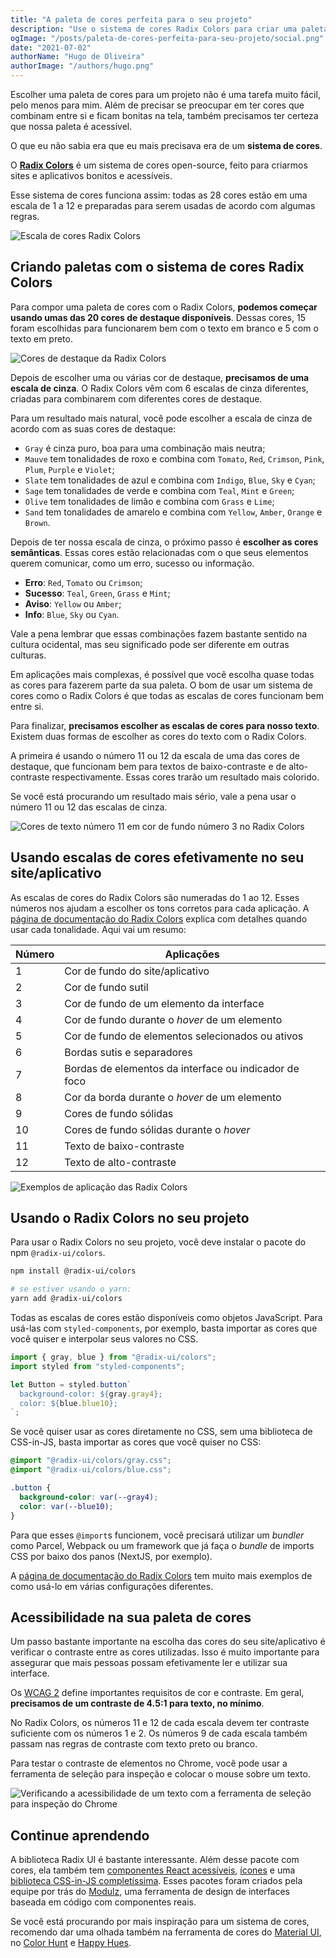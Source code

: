 ```yaml
---
title: "A paleta de cores perfeita para o seu projeto"
description: "Use o sistema de cores Radix Colors para criar uma paleta bonita, funcional e acessível para seu site/aplicativo."
ogImage: "/posts/paleta-de-cores-perfeita-para-seu-projeto/social.png"
date: "2021-07-02"
authorName: "Hugo de Oliveira"
authorImage: "/authors/hugo.png"
---
```


Escolher uma paleta de cores para um projeto não é uma tarefa muito fácil, pelo menos para mim. Além de precisar se preocupar em ter cores que combinam entre si e ficam bonitas na tela, também precisamos ter certeza que nossa paleta é acessível.

O que eu não sabia era que eu mais precisava era de um **sistema de cores**.

O **[Radix Colors](https://www.radix-ui.com/colors)** é um sistema de cores open-source, feito para criarmos sites e aplicativos bonitos e acessíveis.

Esse sistema de cores funciona assim: todas as 28 cores estão em uma escala de 1 a 12 e preparadas para serem usadas de acordo com algumas regras.

![Escala de cores Radix Colors](/posts/paleta-de-cores-perfeita-para-seu-projeto/escala-de-cores-radix-colors-light.png)

## Criando paletas com o sistema de cores Radix Colors

Para compor uma paleta de cores com o Radix Colors, **podemos começar usando umas das 20 cores de destaque disponíveis**. Dessas cores, 15 foram escolhidas para funcionarem bem com o texto em branco e 5 com o texto em preto.

![Cores de destaque da Radix Colors](/posts/paleta-de-cores-perfeita-para-seu-projeto/cores-destaque-radix-colors.svg)

Depois de escolher uma ou várias cor de destaque, **precisamos de uma escala de cinza**. O Radix Colors vêm com 6 escalas de cinza diferentes, criadas para combinarem com diferentes cores de destaque.

Para um resultado mais natural, você pode escolher a escala de cinza de acordo com as suas cores de destaque:

- `Gray` é cinza puro, boa para uma combinação mais neutra;
- `Mauve` tem tonalidades de roxo e combina com `Tomato`, `Red`, `Crimson`, `Pink`, `Plum`, `Purple` e `Violet`;
- `Slate` tem tonalidades de azul e combina com `Indigo`, `Blue`, `Sky` e `Cyan`;
- `Sage` tem tonalidades de verde e combina com `Teal`, `Mint` e `Green`;
- `Olive` tem tonalidades de limão e combina com `Grass` e `Lime`;
- `Sand` tem tonalidades de amarelo e combina com `Yellow`, `Amber`, `Orange` e `Brown`.

Depois de ter nossa escala de cinza, o próximo passo é **escolher as cores semânticas**. Essas cores estão relacionadas com o que seus elementos querem comunicar, como um erro, sucesso ou informação.

- **Erro**: `Red`, `Tomato` ou `Crimson`;
- **Sucesso**: `Teal`, `Green`, `Grass` e `Mint`;
- **Aviso**: `Yellow` ou `Amber`;
- **Info**: `Blue`, `Sky` ou `Cyan`.

Vale a pena lembrar que essas combinações fazem bastante sentido na cultura ocidental, mas seu significado pode ser diferente em outras culturas.

Em aplicações mais complexas, é possível que você escolha quase todas as cores para fazerem parte da sua paleta. O bom de usar um sistema de cores como o Radix Colors é que todas as escalas de cores funcionam bem entre si.

Para finalizar, **precisamos escolher as escalas de cores para nosso texto**. Existem duas formas de escolher as cores do texto com o Radix Colors.

A primeira é usando o número 11 ou 12 da escala de uma das cores de destaque, que funcionam bem para textos de baixo-contraste e de alto-contraste respectivamente. Essas cores trarão um resultado mais colorido.

Se você está procurando um resultado mais sério, vale a pena usar o número 11 ou 12 das escalas de cinza.

![Cores de texto número 11 em cor de fundo número 3 no Radix Colors](/posts/paleta-de-cores-perfeita-para-seu-projeto/cores-texto-radix-colors.svg)

## Usando escalas de cores efetivamente no seu site/aplicativo

As escalas de cores do Radix Colors são numeradas do 1 ao 12. Esses números nos ajudam a escolher os tons corretos para cada aplicação. A [página de documentação do Radix Colors](https://www.radix-ui.com/docs/colors/palette-composition/understanding-the-scale) explica com detalhes quando usar cada tonalidade. Aqui vai um resumo:

| Número | Aplicações                                            |
| ------ | ----------------------------------------------------- |
| 1      | Cor de fundo do site/aplicativo                       |
| 2      | Cor de fundo sutil                                    |
| 3      | Cor de fundo de um elemento da interface              |
| 4      | Cor de fundo durante o _hover_ de um elemento         |
| 5      | Cor de fundo de elementos selecionados ou ativos      |
| 6      | Bordas sutis e separadores                            |
| 7      | Bordas de elementos da interface ou indicador de foco |
| 8      | Cor da borda durante o _hover_ de um elemento         |
| 9      | Cores de fundo sólidas                                |
| 10     | Cores de fundo sólidas durante o _hover_              |
| 11     | Texto de baixo-contraste                              |
| 12     | Texto de alto-contraste                               |

![Exemplos de aplicação das Radix Colors](/posts/paleta-de-cores-perfeita-para-seu-projeto/exemplos-aplicacao-radix-colors.svg)

## Usando o Radix Colors no seu projeto

Para usar o Radix Colors no seu projeto, você deve instalar o pacote do npm `@radix-ui/colors`.

```bash
npm install @radix-ui/colors

# se estiver usando o yarn:
yarn add @radix-ui/colors
```

Todas as escalas de cores estão disponíveis como objetos JavaScript. Para usá-las com `styled-components`, por exemplo, basta importar as cores que você quiser e interpolar seus valores no CSS.

```js
import { gray, blue } from "@radix-ui/colors";
import styled from "styled-components";

let Button = styled.button`
  background-color: ${gray.gray4};
  color: ${blue.blue10};
`;
```

Se você quiser usar as cores diretamente no CSS, sem uma biblioteca de CSS-in-JS, basta importar as cores que você quiser no CSS:

```css
@import "@radix-ui/colors/gray.css";
@import "@radix-ui/colors/blue.css";

.button {
  background-color: var(--gray4);
  color: var(--blue10);
}
```

Para que esses `@import`s funcionem, você precisará utilizar um _bundler_ como Parcel, Webpack ou um framework que já faça o _bundle_ de imports CSS por baixo dos panos (NextJS, por exemplo).

A [página de documentação do Radix Colors](https://www.radix-ui.com/docs/colors/getting-started/usage) tem muito mais exemplos de como usá-lo em várias configurações diferentes.

## Acessibilidade na sua paleta de cores

Um passo bastante importante na escolha das cores do seu site/aplicativo é verificar o contraste entre as cores utilizadas. Isso é muito importante para assegurar que mais pessoas possam efetivamente ler e utilizar sua interface.

Os [WCAG 2](https://webaim.org/articles/contrast/) define importantes requisitos de cor e contraste. Em geral, **precisamos de um contraste de 4.5:1 para texto, no mínimo**.

No Radix Colors, os números 11 e 12 de cada escala devem ter contraste suficiente com os números 1 e 2. Os números 9 de cada escala também passam nas regras de contraste com texto preto ou branco.

Para testar o contraste de elementos no Chrome, você pode usar a ferramenta de seleção para inspeção e colocar o mouse sobre um texto.

![Verificando a acessibilidade de um texto com a ferramenta de seleção para inspeção do Chrome](/posts/paleta-de-cores-perfeita-para-seu-projeto/verificando-acessibilidade-chrome.png)

## Continue aprendendo

A biblioteca Radix UI é bastante interessante. Além desse pacote com cores, ela também tem [componentes React acessíveis](https://www.radix-ui.com/docs/primitives), [ícones](https://icons.modulz.app/) e uma [biblioteca CSS-in-JS completíssima](https://stitches.dev/). Esses pacotes foram criados pela equipe por trás do [Modulz](https://www.modulz.app/), uma ferramenta de design de interfaces baseada em código com componentes reais.

Se você está procurando por mais inspiração para um sistema de cores, recomendo dar uma olhada também na ferramenta de cores do [Material UI](https://material.io/resources/color/), no [Color Hunt](https://colorhunt.co/) e [Happy Hues](https://www.happyhues.co/).
